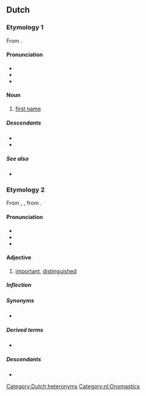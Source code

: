 ==Dutch==

===Etymology 1===
From {{com|nl|voor|naam}}.

====Pronunciation====
* {{IPA|nl|/ˈvoːrˌnaːm/}}
* {{audio|nl|Nl-vóórnaam.ogg|Audio}}
* {{hyphenation|nl|voor|naam}}

====Noun====
{{nl-noun|m|-en|voornaampje}}

# [[first name]]
#: {{uxi|nl|Die '''voornaam''' klinkt zeer voornaam.|That '''first name''' has an elite ring to it.}}
#: {{syn|nl|persoonsnaam|roepnaam}}
#: {{coordinate terms|nl|achternaam}}

=====Descendants=====
* {{desc|af|voornaam}}
* {{desc|dcr|voornaam}}

=====See also=====
* {{l|nl|doopnaam}}

===Etymology 2===
From {{inh|nl|dum|voorneem}}, {{m|dum|voornaem}}, from {{der|nl|gmh|vornēme}}.

====Pronunciation====
* {{IPA|nl|/voːrˈnaːm/}}
* {{audio|nl|Nl-voornáám.ogg|Audio}}
* {{hyphenation|nl|voor|naam}}

====Adjective====
{{nl-adj|voornamer}}

# [[important]], [[distinguished]]
#: {{uxi|nl|Die voornaam klinkt zeer '''voornaam'''.|That first name has an '''elite''' ring to it.}}

=====Inflection=====
{{nl-decl-adj|voorname}}

=====Synonyms=====
* {{l|nl|belangrijk}}

=====Derived terms=====
* {{l|nl|voornamelijk}}

=====Descendants=====
* {{desc|dcr|voornaam}}

[[Category:Dutch heteronyms]]
[[Category:nl:Onomastics]]